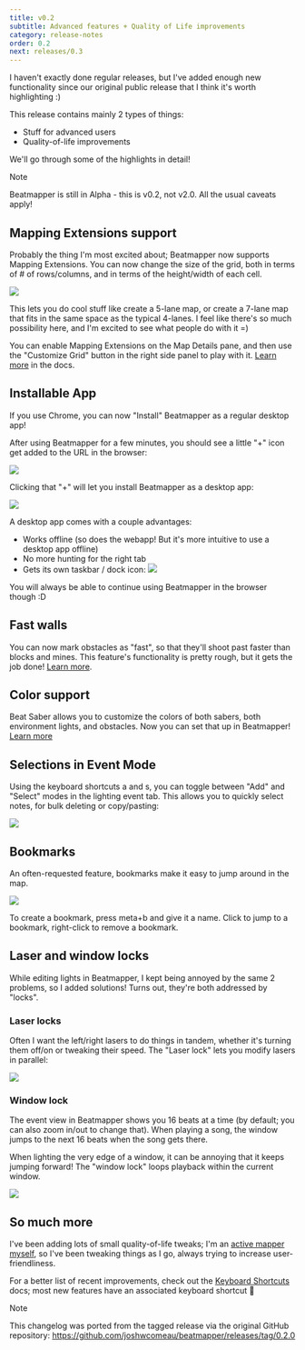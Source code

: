 ```yaml
---
title: v0.2
subtitle: Advanced features + Quality of Life improvements
category: release-notes
order: 0.2
next: releases/0.3
---
```


I haven't exactly done regular releases, but I've added enough new functionality since our original public release that I think it's worth highlighting :)

This release contains mainly 2 types of things:

- Stuff for advanced users
- Quality-of-life improvements

We'll go through some of the highlights in detail!

> [!note]
> Beatmapper is still in Alpha - this is v0.2, not v2.0. All the usual caveats apply!

## Mapping Extensions support

Probably the thing I'm most excited about; Beatmapper now supports Mapping Extensions.
You can now change the size of the grid, both in terms of # of rows/columns, and in terms of the height/width of each cell.

![](https://user-images.githubusercontent.com/6692932/68554112-30920180-03f4-11ea-9636-3d1c23949ea2.gif)

This lets you do cool stuff like create a 5-lane map, or create a 7-lane map that fits in the same space as the typical 4-lanes.
I feel like there's so much possibility here, and I'm excited to see what people do with it =)

You can enable Mapping Extensions on the Map Details pane, and then use the "Customize Grid" button in the right side panel to play with it.
[Learn more](/docs/mods#mapping-extensions) in the docs.

## Installable App

If you use Chrome, you can now "Install" Beatmapper as a regular desktop app!

After using Beatmapper for a few minutes, you should see a little "+" icon get added to the URL in the browser:

![](https://user-images.githubusercontent.com/6692932/68554293-7f8c6680-03f5-11ea-9d25-11e79bee856c.png)

Clicking that "+" will let you install Beatmapper as a desktop app:

![](https://user-images.githubusercontent.com/6692932/68554353-c4180200-03f5-11ea-8842-7245a02491a3.png)

A desktop app comes with a couple advantages:

- Works offline (so does the webapp! But it's more intuitive to use a desktop app offline)
- No more hunting for the right tab
- Gets its own taskbar / dock icon: ![](https://user-images.githubusercontent.com/6692932/68554381-0f321500-03f6-11ea-8bfc-b2c9b4cb7dc5.png)

You will always be able to continue using Beatmapper in the browser though :D

## Fast walls

You can now mark obstacles as "fast", so that they'll shoot past faster than blocks and mines.
This feature's functionality is pretty rough, but it gets the job done!
[Learn more](/docs/fast-walls).

## Color support

Beat Saber allows you to customize the colors of both sabers, both environment lights, and obstacles. Now you can set that up in Beatmapper!
[Learn more](/docs/mods#custom-colors)

## Selections in Event Mode

Using the keyboard shortcuts <Shortcut>a</Shortcut> and <Shortcut>s</Shortcut>, you can toggle between "Add" and "Select" modes in the lighting event tab.
This allows you to quickly select notes, for bulk deleting or copy/pasting:

![](https://user-images.githubusercontent.com/6692932/68554593-2de4db80-03f7-11ea-9193-d25fb428187b.gif)

## Bookmarks

An often-requested feature, bookmarks make it easy to jump around in the map.

![](https://user-images.githubusercontent.com/6692932/68554858-bc0d9180-03f8-11ea-8b97-b64900dd69dc.gif)

To create a bookmark, press <Shortcut>meta+b</Shortcut> and give it a name.
Click to jump to a bookmark, right-click to remove a bookmark.

## Laser and window locks

While editing lights in Beatmapper, I kept being annoyed by the same 2 problems, so I added solutions! Turns out, they're both addressed by "locks".

### Laser locks

Often I want the left/right lasers to do things in tandem, whether it's turning them off/on or tweaking their speed.
The "Laser lock" lets you modify lasers in parallel:

![](https://user-images.githubusercontent.com/6692932/68554651-a3e94280-03f7-11ea-89c0-b77a27eb6b76.gif)

### Window lock

The event view in Beatmapper shows you 16 beats at a time (by default; you can also zoom in/out to change that).
When playing a song, the window jumps to the next 16 beats when the song gets there.

When lighting the very edge of a window, it can be annoying that it keeps jumping forward!
The "window lock" loops playback within the current window.

![](https://user-images.githubusercontent.com/6692932/68554740-0cd0ba80-03f8-11ea-90c9-4bb56abe8c03.gif)

## So much more

I've been adding lots of small quality-of-life tweaks;
I'm an [active mapper myself](https://beatsaver.com/uploader/5d152d44f8aa08000618017e), so I've been tweaking things as I go, always trying to increase user-friendliness.

For a better list of recent improvements, check out the [Keyboard Shortcuts](/docs/shortcuts) docs; most new features have an associated keyboard shortcut 🎉

> [!note]
> This changelog was ported from the tagged release via the original GitHub repository: https://github.com/joshwcomeau/beatmapper/releases/tag/0.2.0